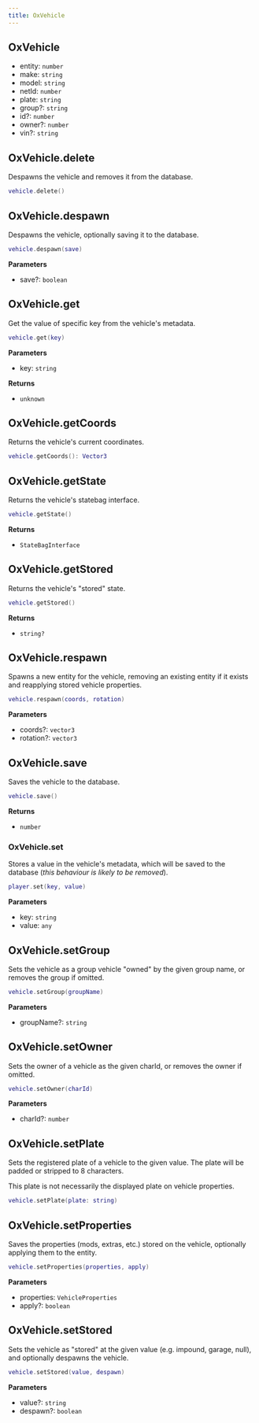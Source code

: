```yaml
---
title: OxVehicle
---
```


## OxVehicle

- entity: `number`
- make: `string`
- model: `string`
- netId: `number`
- plate: `string`
- group?: `string`
- id?: `number`
- owner?: `number`
- vin?: `string`

## OxVehicle.delete

Despawns the vehicle and removes it from the database.

```lua
vehicle.delete()
```


## OxVehicle.despawn

Despawns the vehicle, optionally saving it to the database.

```lua
vehicle.despawn(save)
```

**Parameters**

- save?: `boolean`


## OxVehicle.get

Get the value of specific key from the vehicle's metadata.

```lua
vehicle.get(key)
```

**Parameters**

- key: `string`

**Returns**

- `unknown`


## OxVehicle.getCoords

Returns the vehicle's current coordinates.

```lua
vehicle.getCoords(): Vector3
```


## OxVehicle.getState

Returns the vehicle's statebag interface.

```lua
vehicle.getState()
```

**Returns**

- `StateBagInterface`


## OxVehicle.getStored

Returns the vehicle's "stored" state.

```lua
vehicle.getStored()
```

**Returns**

- `string?`


## OxVehicle.respawn

Spawns a new entity for the vehicle, removing an existing entity if it exists and reapplying stored vehicle properties.

```lua
vehicle.respawn(coords, rotation)
```

**Parameters**

- coords?: `vector3`
- rotation?: `vector3`


## OxVehicle.save

Saves the vehicle to the database.

```lua
vehicle.save()
```

**Returns**

- `number`


### OxVehicle.set

Stores a value in the vehicle's metadata, which will be saved to the database (_this behaviour is likely to be removed_).

```lua
player.set(key, value)
```

**Parameters**

- key: `string`
- value: `any`


## OxVehicle.setGroup

Sets the vehicle as a group vehicle "owned" by the given group name, or removes the group if omitted.

```lua
vehicle.setGroup(groupName)
```

**Parameters**

- groupName?: `string`


## OxVehicle.setOwner

Sets the owner of a vehicle as the given charId, or removes the owner if omitted.

```lua
vehicle.setOwner(charId)
```

**Parameters**

- charId?: `number`


## OxVehicle.setPlate

Sets the registered plate of a vehicle to the given value. The plate will be padded or stripped to 8 characters.

This plate is not necessarily the displayed plate on vehicle properties.

```lua
vehicle.setPlate(plate: string)
```


## OxVehicle.setProperties

Saves the properties (mods, extras, etc.) stored on the vehicle, optionally applying them to the entity.

```lua
vehicle.setProperties(properties, apply)
```

**Parameters**

- properties: `VehicleProperties`
- apply?: `boolean`


## OxVehicle.setStored

Sets the vehicle as "stored" at the given value (e.g. impound, garage, null), and optionally despawns the vehicle.

```lua
vehicle.setStored(value, despawn)
```

**Parameters**

- value?: `string`
- despawn?: `boolean`